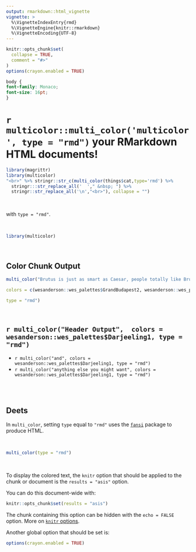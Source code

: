 ```yaml
---
output: rmarkdown::html_vignette
vignette: >
  %\VignetteIndexEntry{rmd}
  %\VignetteEngine{knitr::rmarkdown}
  %\VignetteEncoding{UTF-8}
---
```


```r
knitr::opts_chunk$set(
  collapse = TRUE,
  comment = "#>"
)
options(crayon.enabled = TRUE)
```

```css
body {
font-family: Monaco;
font-size: 16pt;
}
```


# `r multicolor::multi_color('multicolor', type = "rmd")` your RMarkdown HTML documents!


```r
library(magrittr)
library(multicolor)
"<br>" %>% stringr::str_c(multi_color(things$cat,type='rmd') %>% 
  stringr:::str_replace_all('  '," &nbsp; ") %>% 
  stringr::str_replace_all('\n',"<br>"), collapse = "")
```


<br>

with `type = "rmd"`.

<br>

```r
library(multicolor)
```

<br>

## Color Chunk Output


```r
multi_color("Brutus is just as smart as Caesar, people totally like Brutus just as much as they like Caesar, and when did it become okay for one person to be the boss of everybody because that's not what Rome is about! We should totally just STAB CAESAR!",

colors = c(wesanderson::wes_palettes$GrandBudapest2, wesanderson::wes_palettes$GrandBudapest2),

type = "rmd")
```


<br> 

## `r multi_color("Header Output",  colors = wesanderson::wes_palettes$Darjeeling1, type = "rmd")`

* `r multi_color("and", colors = wesanderson::wes_palettes$Darjeeling1, type = "rmd")`
* `r multi_color("anything else you might want", colors = wesanderson::wes_palettes$Darjeeling1, type = "rmd")`


<br>
<br>

## Deets

In `multi_color`, setting `type` equal to `"rmd"` uses the [`fansi`](https://github.com/brodieG/fansi) package to produce HTML.

<br>

```r
multi_color(type = "rmd")
```

<br>

To display the colored text, the `knitr` option that should be applied to the chunk or document is the `results = "asis"` option.

You can do this document-wide with:

```r
knitr::opts_chunk$set(results = "asis")
```

The chunk containing this option can be hidden with the `echo = FALSE` option. More on [`knitr` options](https://yihui.name/knitr/options/).

Another global option that should be set is:

```r
options(crayon.enabled = TRUE)
```

<br>
